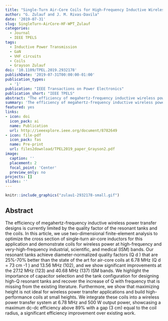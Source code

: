 ```yaml
---
title: "Single-Turn Air-Core Coils for High-Frequency Inductive Wireless Power Transfer"
author: "G. Zulauf and J. M. Rivas-Davila"
date: '2019-07-31'
slug: SingleTurn-AirCore-HF-WPT_Zulauf
categories:
  - Journal
  - IEEE TPELS
tags: 
  - Inductive Power Transmission
  - GaN
  - VHF circuits
  - Coils
  - Grayson Zulauf
doi: '10.1109/TPEL.2019.2932178'
publishDate: '2019-07-31T00:00:00-01:00'
publication_types:
  - '1'
publication: "IEEE Transactions on Power Electronics"
publication_short: "IEEE TPELS"
abstract: "The efficiency of megahertz-frequency inductive wireless power transfer designs is currently limited by the quality factor of the resonant tanks and the coils. In this article, we use two-dimensional finite-element analysis to optimize the cross section of single-turn air-core inductors for this application and demonstrate coils for wireless power at high-frequency and very-high-frequency industrial, scientific, and medical (ISM) bands. Our resonant tanks achieve diameter-normalized quality factors (Q d ) that are 25%-70% better than the state of the art for air-core coils at 6.78 MHz (Q d = 73 cm -1 ) and 13.56 MHz (102), and we show significant improvements at the 27.12 MHz (123) and 40.68 MHz (137) ISM bands. We highlight the importance of capacitor selection and the tank configuration for designing high-Q resonant tanks and recover the increase of Q with frequency that is missing from the existing literature. Furthermore, we show that maximizing height is not ideal for wireless power transfer applications and build high-performance coils at small heights. We integrate these coils into a wireless power transfer system at 6.78 MHz and 500 W output power, showcasing a maximum dc-dc efficiency above 89% with a gap (3 cm) equal to the coil radius, a significant efficiency improvement over existing work."
summary: 'The efficiency of megahertz-frequency inductive wireless power transfer designs is currently limited by the quality factor of the resonant tanks and the coils. In this article, we use two-dimensional finite-element analysis to optimize the cross section of single-turn air-core inductors for this application and demonstrate coils for wireless power at high-frequency and very-high-frequency industrial, scientific, and medical (ISM) bands. Our resonant tanks achieve diameter-normalized quality factors (Q d ) that are 25%-70% better than the state of the art for air-core coils at 6.78 MHz (Q d = 73 cm -1 ) and 13.56 MHz (102), and we show significant improvements at the 27.12 MHz (123) and 40.68 MHz (137) ISM bands.'
featured: yes
links:
- icon: doi
  icon_pack: ai
  name: Publication
  url: http://ieeexplore.ieee.org/document/8782649
- icon: file-pdf
  icon_pack: fas
  name: Pre-print
  url: files2download/TPEL2019_paper_Grayson2.pdf
image:
  caption: ''
  placement: 2
  focal_point: 'Center'
  preview_only: no
projects: []
slides: ''
---
```



```r
knitr::include_graphics("zulau1-2932178-small.gif")
```

## Abstract 

The efficiency of megahertz-frequency inductive wireless power transfer designs is currently limited by the quality factor of the resonant tanks and the coils. In this article, we use two-dimensional finite-element analysis to optimize the cross section of single-turn air-core inductors for this application and demonstrate coils for wireless power at high-frequency and very-high-frequency industrial, scientific, and medical (ISM) bands. Our resonant tanks achieve diameter-normalized quality factors (Q d ) that are 25%-70% better than the state of the art for air-core coils at 6.78 MHz (Q d = 73 cm -1 ) and 13.56 MHz (102), and we show significant improvements at the 27.12 MHz (123) and 40.68 MHz (137) ISM bands. We highlight the importance of capacitor selection and the tank configuration for designing high-Q resonant tanks and recover the increase of Q with frequency that is missing from the existing literature. Furthermore, we show that maximizing height is not ideal for wireless power transfer applications and build high-performance coils at small heights. We integrate these coils into a wireless power transfer system at 6.78 MHz and 500 W output power, showcasing a maximum dc-dc efficiency above 89% with a gap (3 cm) equal to the coil radius, a significant efficiency improvement over existing work.
